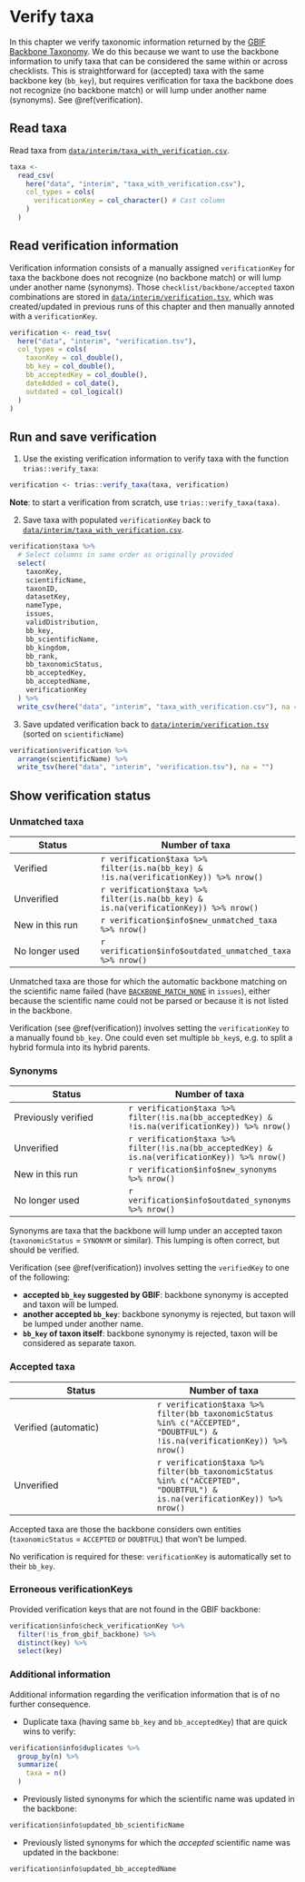 # Verify taxa

In this chapter we verify taxonomic information returned by the [GBIF Backbone Taxonomy](https://doi.org/10.15468/39omei). We do this because we want to use the backbone information to unify taxa that can be considered the same within or across checklists. This is straightforward for (accepted) taxa with the same backbone key (`bb_key`), but requires verification for taxa the backbone does not recognize (no backbone match) or will lump under another name (synonyms). See \@ref(verification).

## Read taxa

Read taxa from [`data/interim/taxa_with_verification.csv`](https://github.com/trias-project/unified-checklist/blob/master/data/interim/taxa_with_verification.csv).

```r
taxa <-
  read_csv(
    here("data", "interim", "taxa_with_verification.csv"),
    col_types = cols(
      verificationKey = col_character() # Cast column
    )
  )
```

## Read verification information {#verification}

Verification information consists of a manually assigned `verificationKey` for taxa the backbone does not recognize (no backbone match) or will lump under another name (synonyms). Those `checklist/backbone/accepted` taxon combinations are stored in [`data/interim/verification.tsv`](https://github.com/trias-project/unified-checklist/blob/master/data/interim/verification.tsv), which was created/updated in previous runs of this chapter and then manually annoted with a `verificationKey`.

```r
verification <- read_tsv(
  here("data", "interim", "verification.tsv"),
  col_types = cols(
    taxonKey = col_double(),
    bb_key = col_double(),
    bb_acceptedKey = col_double(),
    dateAdded = col_date(),
    outdated = col_logical()
  )
)
```

## Run and save verification

1. Use the existing verification information to verify taxa with the function `trias::verify_taxa`:

```r
verification <- trias::verify_taxa(taxa, verification)
```

  **Note**: to start a verification from scratch, use `trias::verify_taxa(taxa)`.

2. Save taxa with populated `verificationKey` back to [`data/interim/taxa_with_verification.csv`](https://github.com/trias-project/unified-checklist/blob/master/data/interim/taxa_with_verification.csv).

```r
verification$taxa %>%
  # Select columns in same order as originally provided
  select(
    taxonKey,
    scientificName,
    taxonID,
    datasetKey,
    nameType,
    issues,
    validDistribution,
    bb_key,
    bb_scientificName,
    bb_kingdom,
    bb_rank,
    bb_taxonomicStatus,
    bb_acceptedKey,
    bb_acceptedName,
    verificationKey
  ) %>%
  write_csv(here("data", "interim", "taxa_with_verification.csv"), na = "")
```

3. Save updated verification back to [`data/interim/verification.tsv`](https://github.com/trias-project/unified-checklist/blob/master/data/interim/verification.tsv) (sorted on `scientificName`)

```r
verification$verification %>%
  arrange(scientificName) %>%
  write_tsv(here("data", "interim", "verification.tsv"), na = "")
```

## Show verification status

### Unmatched taxa

Status | Number of taxa
--- | ---
Verified | `r verification$taxa %>% filter(is.na(bb_key) & !is.na(verificationKey)) %>% nrow()`
Unverified | `r verification$taxa %>% filter(is.na(bb_key) & is.na(verificationKey)) %>% nrow()`
New in this run | `r verification$info$new_unmatched_taxa %>% nrow()`
No longer used | `r verification$info$outdated_unmatched_taxa %>% nrow()`

Unmatched taxa are those for which the automatic backbone matching on the scientific name failed (have [`BACKBONE_MATCH_NONE`](http://gbif.github.io/parsers/apidocs/org/gbif/api/vocabulary/NameUsageIssue.html) in `issues`), either because the scientific name could not be parsed or because it is not listed in the backbone.

Verification (see \@ref(verification)) involves setting the `verificationKey` to a manually found `bb_key`. One could even set multiple `bb_key`s, e.g. to split a hybrid formula into its hybrid parents.

### Synonyms

Status | Number of taxa
--- | ---
Previously verified | `r verification$taxa %>% filter(!is.na(bb_acceptedKey) & !is.na(verificationKey)) %>% nrow()`
Unverified | `r verification$taxa %>% filter(!is.na(bb_acceptedKey) & is.na(verificationKey)) %>% nrow()`
New in this run | `r verification$info$new_synonyms %>% nrow()`
No longer used | `r verification$info$outdated_synonyms %>% nrow()`

Synonyms are taxa that the backbone will lump under an accepted taxon (`taxonomicStatus` = `SYNONYM` or similar). This lumping is often correct, but should be verified.

Verification (see \@ref(verification)) involves setting the `verifiedKey` to one of the following:

* **accepted `bb_key` suggested by GBIF**: backbone synonymy is accepted and taxon will be lumped.
* **another accepted `bb_key`**: backbone synonymy is rejected, but taxon will be lumped under another name.
* **`bb_key` of taxon itself**: backbone synonymy is rejected, taxon will be considered as separate taxon.

### Accepted taxa

Status | Number of taxa
--- | ---
Verified (automatic) | `r verification$taxa %>% filter(bb_taxonomicStatus %in% c("ACCEPTED", "DOUBTFUL") & !is.na(verificationKey)) %>% nrow()`
Unverified |`r verification$taxa %>% filter(bb_taxonomicStatus %in% c("ACCEPTED", "DOUBTFUL") & is.na(verificationKey)) %>% nrow()`

Accepted taxa are those the backbone considers own entities (`taxonomicStatus` = `ACCEPTED` or `DOUBTFUL`) that won't be lumped.

No verification is required for these: `verificationKey` is automatically set to their `bb_key`.

### Erroneous verificationKeys

Provided verification keys that are not found in the GBIF backbone:

```r
verification$info$check_verificationKey %>%
  filter(!is_from_gbif_backbone) %>%
  distinct(key) %>%
  select(key)
```

### Additional information

Additional information regarding the verification information that is of no further consequence.

* Duplicate taxa (having same `bb_key` and `bb_acceptedKey`) that are quick wins to verify:

```r
verification$info$duplicates %>%
  group_by(n) %>%
  summarize(
    taxa = n()
  )
```

* Previously listed synonyms for which the scientific name was updated in the backbone:

```r
verification$info$updated_bb_scientificName
```

* Previously listed synonyms for which the _accepted_ scientific name was updated in the backbone:

```r
verification$info$updated_bb_acceptedName
```
